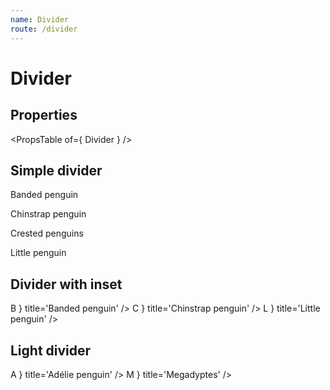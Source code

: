 ```yaml
---
name: Divider
route: /divider
---
```



# Divider

## Properties
<PropsTable of={ Divider } />

## Simple divider
<Playground>
    <List>
        <ListItem>
            <p>Banded penguin</p>
        </ListItem>
        <Divider/>
        <ListItem>
            <p>Chinstrap penguin</p>
        </ListItem>
        <Divider/>
        <ListItem>
            <p>Crested penguins</p>
        </ListItem>
        <Divider/>
        <ListItem>
            <p>Little penguin</p>
        </ListItem>
        <Divider/>
    </List>
</Playground>

## Divider with inset
<Playground>
    <List>
        <ListItem avatar={ <Avatar>B</Avatar> } title='Banded penguin' />
        <Divider inset='true' />
        <ListItem avatar={ <Avatar>C</Avatar> } title='Chinstrap penguin' />
        <Divider inset='true' />
        <ListItem avatar={ <Avatar>L</Avatar> } title='Little penguin' />
        <Divider inset='true' />
    </List>
</Playground>

## Light divider
<Playground>
    <List>
        <ListItem avatar={ <Avatar>A</Avatar> } title='Adélie penguin' />
        <ListItem avatar={ <Avatar>M</Avatar> } title='Megadyptes' />
        <Divider light='true' />
        <ListItem title='Emperor penguin' subtitle='20 years' />
    </List>
</Playground>
